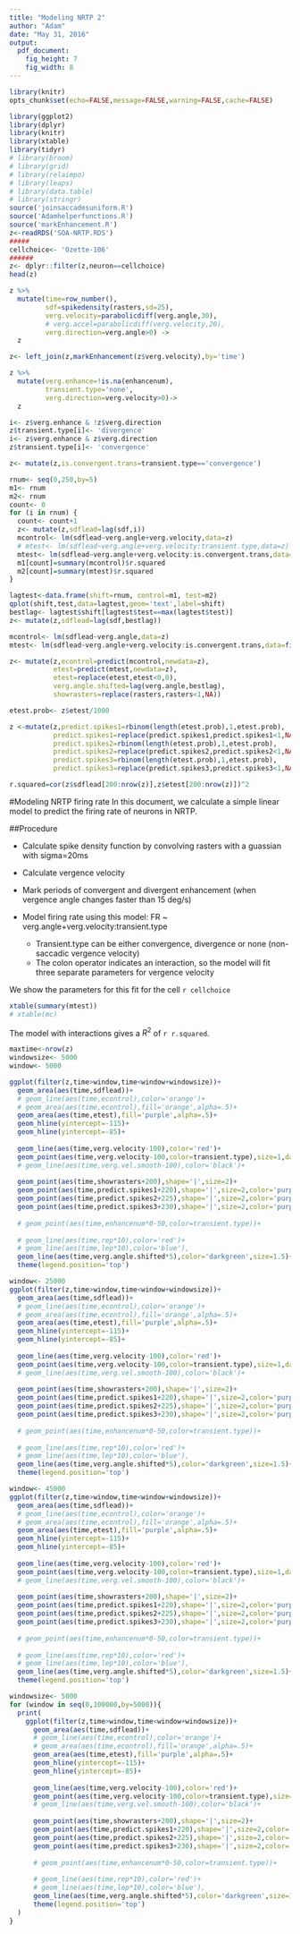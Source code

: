 ```yaml
---
title: "Modeling NRTP 2"
author: "Adam"
date: "May 31, 2016"
output: 
  pdf_document: 
    fig_height: 7
    fig_width: 8
---
```


```r
library(knitr)
opts_chunk$set(echo=FALSE,message=FALSE,warning=FALSE,cache=FALSE)
```

```r

library(ggplot2)
library(dplyr)
library(knitr)
library(xtable)
library(tidyr)
# library(broom)
# library(grid)
# library(relaimpo)
# library(leaps)
# library(data.table)
# library(stringr)
source('joinsaccadesuniform.R')
source('Adamhelperfunctions.R')
source('markEnhancement.R')
z<-readRDS('SOA-NRTP.RDS')
#####
cellchoice<- 'Ozette-106'
######
z<- dplyr::filter(z,neuron==cellchoice)
head(z)
```


```r

z %>%
  mutate(time=row_number(),
         sdf=spikedensity(rasters,sd=25),
         verg.velocity=parabolicdiff(verg.angle,30),
         # verg.accel=parabolicdiff(verg.velocity,20),
         verg.direction=verg.angle>0) ->
  z

z<- left_join(z,markEnhancement(z$verg.velocity),by='time')

z %>%
  mutate(verg.enhance=!is.na(enhancenum),
         transient.type='none',
         verg.direction=verg.velocity>0)->
  z

i<- z$verg.enhance & !z$verg.direction
z$transient.type[i]<- 'divergence'
i<- z$verg.enhance & z$verg.direction
z$transient.type[i]<- 'convergence'

z<- mutate(z,is.convergent.trans=transient.type=='convergence')

```

```r
rnum<- seq(0,250,by=5)
m1<- rnum
m2<- rnum
count<- 0
for (i in rnum) {
  count<- count+1
  z<- mutate(z,sdflead=lag(sdf,i))
  mcontrol<- lm(sdflead~verg.angle+verg.velocity,data=z)
  # mtest<- lm(sdflead~verg.angle+verg.velocity:transient.type,data=z)
  mtest<- lm(sdflead~verg.angle+verg.velocity:is.convergent.trans,data=filter(z,!transient.type=='divergence'))
  m1[count]=summary(mcontrol)$r.squared
  m2[count]=summary(mtest)$r.squared
}

lagtest<-data.frame(shift=rnum, control=m1, test=m2)
qplot(shift,test,data=lagtest,geom='text',label=shift)
bestlag<- lagtest$shift[lagtest$test==max(lagtest$test)]
z<- mutate(z,sdflead=lag(sdf,bestlag))
```


```r

mcontrol<- lm(sdflead~verg.angle,data=z)
mtest<- lm(sdflead~verg.angle+verg.velocity:is.convergent.trans,data=filter(z,!transient.type=='divergence'))

z<- mutate(z,econtrol=predict(mcontrol,newdata=z),
           etest=predict(mtest,newdata=z),
           etest=replace(etest,etest<0,0),
           verg.angle.shifted=lag(verg.angle,bestlag),
           showrasters=replace(rasters,rasters<1,NA))

etest.prob<- z$etest/1000

z <-mutate(z,predict.spikes1=rbinom(length(etest.prob),1,etest.prob),
           predict.spikes1=replace(predict.spikes1,predict.spikes1<1,NA),
           predict.spikes2=rbinom(length(etest.prob),1,etest.prob),
           predict.spikes2=replace(predict.spikes2,predict.spikes2<1,NA),
           predict.spikes3=rbinom(length(etest.prob),1,etest.prob),
           predict.spikes3=replace(predict.spikes3,predict.spikes3<1,NA))

r.squared=cor(z$sdflead[200:nrow(z)],z$etest[200:nrow(z)])^2

```

\newpage


#Modeling NRTP firing rate
In this document, we calculate a simple linear model to predict the firing rate of neurons in NRTP.

##Procedure

* Calculate spike density function by convolving rasters with a guassian with sigma=20ms

* Calculate vergence velocity

* Mark periods of convergent and divergent enhancement (when vergence angle changes faster than 15 deg/s)

* Model firing rate using this model: FR ~ verg.angle+verg.velocity:transient.type 
    + Transient.type can be either convergence, divergence or none (non-saccadic vergence velocity)
    + The colon operator indicates an interaction, so the model will fit three separate parameters for vergence velocity

We show the parameters for this fit for the cell `r cellchoice`

```r
xtable(summary(mtest))
# xtable(mc)
```

The model with interactions gives a $R^2$ of `r r.squared`. 

```r
maxtime<-nrow(z)
windowsize<- 5000
window<- 5000

ggplot(filter(z,time>window,time<window+windowsize))+
  geom_area(aes(time,sdflead))+
  # geom_line(aes(time,econtrol),color='orange')+
  # geom_area(aes(time,econtrol),fill='orange',alpha=.5)+
  geom_area(aes(time,etest),fill='purple',alpha=.5)+
  geom_hline(yintercept=-115)+
  geom_hline(yintercept=-85)+
  
  geom_line(aes(time,verg.velocity-100),color='red')+
  geom_point(aes(time,verg.velocity-100,color=transient.type),size=1,data=filter(z, time>window,time<window+windowsize,enhancenum>0))+
  # geom_line(aes(time,verg.vel.smooth-100),color='black')+
  
  geom_point(aes(time,showrasters+200),shape='|',size=2)+
  geom_point(aes(time,predict.spikes1+220),shape='|',size=2,color='purple')+
  geom_point(aes(time,predict.spikes2+225),shape='|',size=2,color='purple')+
  geom_point(aes(time,predict.spikes3+230),shape='|',size=2,color='purple')+
  
  # geom_point(aes(time,enhancenum*0-50,color=transient.type))+
  
  # geom_line(aes(time,rep*10),color='red')+
  # geom_line(aes(time,lep*10),color='blue'),
  geom_line(aes(time,verg.angle.shifted*5),color='darkgreen',size=1.5)+
  theme(legend.position='top')

window<- 25000
ggplot(filter(z,time>window,time<window+windowsize))+
  geom_area(aes(time,sdflead))+
  # geom_line(aes(time,econtrol),color='orange')+
  # geom_area(aes(time,econtrol),fill='orange',alpha=.5)+
  geom_area(aes(time,etest),fill='purple',alpha=.5)+
  geom_hline(yintercept=-115)+
  geom_hline(yintercept=-85)+
  
  geom_line(aes(time,verg.velocity-100),color='red')+
  geom_point(aes(time,verg.velocity-100,color=transient.type),size=1,data=filter(z, time>window,time<window+windowsize,enhancenum>0))+
  # geom_line(aes(time,verg.vel.smooth-100),color='black')+
  
  geom_point(aes(time,showrasters+200),shape='|',size=2)+
  geom_point(aes(time,predict.spikes1+220),shape='|',size=2,color='purple')+
  geom_point(aes(time,predict.spikes2+225),shape='|',size=2,color='purple')+
  geom_point(aes(time,predict.spikes3+230),shape='|',size=2,color='purple')+
  
  # geom_point(aes(time,enhancenum*0-50,color=transient.type))+
  
  # geom_line(aes(time,rep*10),color='red')+
  # geom_line(aes(time,lep*10),color='blue'),
  geom_line(aes(time,verg.angle.shifted*5),color='darkgreen',size=1.5)+
  theme(legend.position='top')

window<- 45000
ggplot(filter(z,time>window,time<window+windowsize))+
  geom_area(aes(time,sdflead))+
  # geom_line(aes(time,econtrol),color='orange')+
  # geom_area(aes(time,econtrol),fill='orange',alpha=.5)+
  geom_area(aes(time,etest),fill='purple',alpha=.5)+
  geom_hline(yintercept=-115)+
  geom_hline(yintercept=-85)+
  
  geom_line(aes(time,verg.velocity-100),color='red')+
  geom_point(aes(time,verg.velocity-100,color=transient.type),size=1,data=filter(z, time>window,time<window+windowsize,enhancenum>0))+
  # geom_line(aes(time,verg.vel.smooth-100),color='black')+
  
  geom_point(aes(time,showrasters+200),shape='|',size=2)+
  geom_point(aes(time,predict.spikes1+220),shape='|',size=2,color='purple')+
  geom_point(aes(time,predict.spikes2+225),shape='|',size=2,color='purple')+
  geom_point(aes(time,predict.spikes3+230),shape='|',size=2,color='purple')+
  
  # geom_point(aes(time,enhancenum*0-50,color=transient.type))+
  
  # geom_line(aes(time,rep*10),color='red')+
  # geom_line(aes(time,lep*10),color='blue'),
  geom_line(aes(time,verg.angle.shifted*5),color='darkgreen',size=1.5)+
  theme(legend.position='top')

```

```r
windowsize<- 5000
for (window in seq(0,100000,by=5000)){
  print(
    ggplot(filter(z,time>window,time<window+windowsize))+
      geom_area(aes(time,sdflead))+
      # geom_line(aes(time,econtrol),color='orange')+
      # geom_area(aes(time,econtrol),fill='orange',alpha=.5)+
      geom_area(aes(time,etest),fill='purple',alpha=.5)+
      geom_hline(yintercept=-115)+
      geom_hline(yintercept=-85)+
      
      geom_line(aes(time,verg.velocity-100),color='red')+
      geom_point(aes(time,verg.velocity-100,color=transient.type),size=1,data=filter(z, time>window,time<window+windowsize,enhancenum>0))+
      # geom_line(aes(time,verg.vel.smooth-100),color='black')+
      
      geom_point(aes(time,showrasters+200),shape='|',size=2)+
      geom_point(aes(time,predict.spikes1+220),shape='|',size=2,color='purple')+
      geom_point(aes(time,predict.spikes2+225),shape='|',size=2,color='purple')+
      geom_point(aes(time,predict.spikes3+230),shape='|',size=2,color='purple')+
      
      # geom_point(aes(time,enhancenum*0-50,color=transient.type))+
      
      # geom_line(aes(time,rep*10),color='red')+
      # geom_line(aes(time,lep*10),color='blue'),
      geom_line(aes(time,verg.angle.shifted*5),color='darkgreen',size=1.5)+
      theme(legend.position='top')
  )
}

```